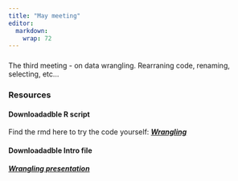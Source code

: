 ```yaml
---
title: "May meeting"
editor: 
  markdown: 
    wrap: 72
---
```


### 

The third meeting - on data wrangling. Rearraning code, renaming, selecting, etc...


### Resources

#### Downloadadble R script

Find the rmd here to try the code yourself: ***[Wrangling](https://github.com/LJMUtRicks/bag-of-tricks/tree/main/files/Bot3_wrangling.html)***


#### Downloadadble Intro file

***[Wrangling presentation](https://github.com/LJMUtRicks/bag-of-tricks/tree/main/files/Bot3_wrangling.pdf)***

